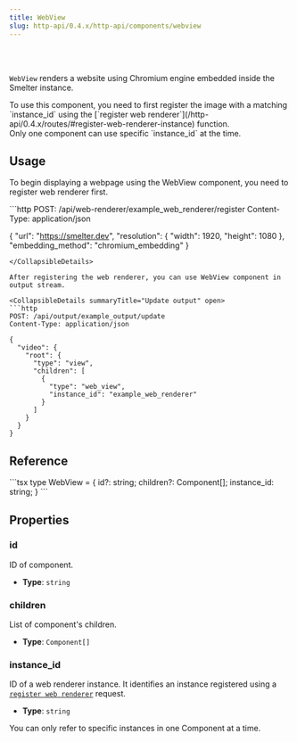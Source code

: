 ```yaml
---
title: WebView
slug: http-api/0.4.x/http-api/components/webview
---
```



<Badge text="Required feature:web_renderer" variant="note" size="large" />

<br />

<br />

`WebView` renders a website using Chromium engine embedded inside the Smelter instance.

<Aside>
  To use this component, you need to first register the image with a matching
  `instance_id` using the [`register web
    renderer`](/http-api/0.4.x/routes/#register-web-renderer-instance) function.
</Aside>

<Aside type="caution">
  Only one component can use specific `instance_id` at the time.
</Aside>

## Usage

To begin displaying a webpage using the WebView component, you need to register web renderer first.

<CollapsibleDetails summaryTitle="Register web renderer" open>
  ```http
  POST: /api/web-renderer/example_web_renderer/register
  Content-Type: application/json

  {
  "url": "https://smelter.dev",
  "resolution": { "width": 1920, "height": 1080 },
  "embedding_method": "chromium_embedding"
  }

  ```
</CollapsibleDetails>

After registering the web renderer, you can use WebView component in output stream.

<CollapsibleDetails summaryTitle="Update output" open>
  ```http
  POST: /api/output/example_output/update
  Content-Type: application/json

  {
    "video": {
      "root": {
        "type": "view",
        "children": [
          {
            "type": "web_view",
            "instance_id": "example_web_renderer"
          }
        ]
      }
    }
  }
  ```
</CollapsibleDetails>

## Reference

<CollapsibleDetails summaryTitle="Type definitions" open>
  ```tsx
  type WebView = {
    id?: string;
    children?: Component[];
    instance_id: string;
  }
  ```
</CollapsibleDetails>

## Properties

### id

ID of component.

* **Type**: `string`

### children

List of component's children.

* **Type**: `Component[]`

### instance\_id

ID of a web renderer instance. It identifies an instance registered using a
[`register web renderer`](/http-api/0.4.x/routes#register-web-renderer-instance) request.

* **Type**: `string`

<Aside type="caution">
  You can only refer to specific instances in one Component at a time.
</Aside>
